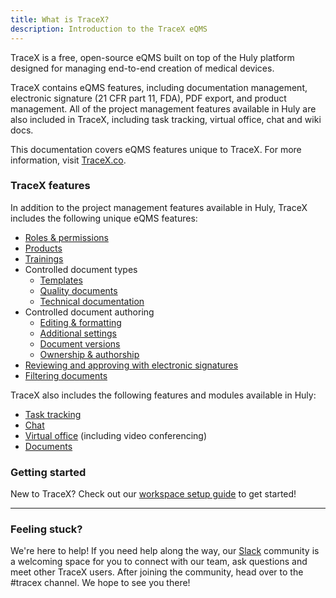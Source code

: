 ```yaml
---
title: What is TraceX?
description: Introduction to the TraceX eQMS
---
```



<YouTube id='COH9vVjLlsg' posterQuality='max' />

TraceX is a free, open-source eQMS built on top of the Huly platform designed for managing end-to-end creation of medical devices.

TraceX contains eQMS features, including documentation management, electronic signature (21 CFR part 11, FDA), PDF export, and product management. All of the project management features available in Huly are also included in TraceX, including task tracking, virtual office, chat and wiki docs.

This documentation covers eQMS features unique to TraceX. For more information, visit <a href="https://tracex.co/" target="_blank">TraceX.co</a>.

### TraceX features

In addition to the project management features available in Huly, TraceX includes the following unique eQMS features:

* [Roles & permissions](../../eqms/roles)
* [Products](../../eqms/products)
* [Trainings](../../eqms/trainings)
* Controlled document types
    * [Templates](../../eqms/templates)
    * [Quality documents](../../eqms/quality-documents)
    * [Technical documentation](../../eqms/technical-documentation)
* Controlled document authoring
    * [Editing & formatting](../../eqms/editing-formatting)
    * [Additional settings](../../eqms/document-settings)
    * [Document versions](../../eqms/document-versions)
    * [Ownership & authorship](../../eqms/ownership-authorship)
* [Reviewing and approving with electronic signatures](../../eqms/review-approval)
* [Filtering documents](../../eqms/document-filtering)

TraceX also includes the following features and modules available in Huly:

* [Task tracking](../../task-tracking/creating-issues)
* [Chat](../../communication/sending-messages)
* [Virtual office](../../communication/virtual-office) (including video conferencing)
* [Documents](../../knowledge-management/documents)

### Getting started

New to TraceX? Check out our [workspace setup guide](/getting-started/workspace-setup) to get started!


---

### Feeling stuck?

We're here to help! If you need help along the way, our <a href="https://join.slack.com/t/hulycommunity/shared_invite/zt-2rww27st2-FO37Hj72YoxYKLt2C8p79A" target="_blank">Slack</a> community is a welcoming space for you to connect with our team, ask questions and meet other TraceX users. After joining the community, head over to the #tracex channel. We hope to see you there!